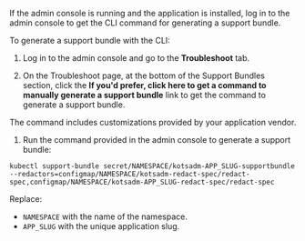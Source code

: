If the admin console is running and the application is installed, log in to the admin console to get the CLI command for generating a support bundle.

To generate a support bundle with the CLI:

1. Log in to the admin console and go to the **Troubleshoot** tab.

1. On the Troubleshoot page, at the bottom of the Support Bundles section, click the **If you'd prefer, click here to get a command to manually generate a support bundle** link to get the command to generate a support bundle.

  The command includes customizations provided by your application vendor.

1. Run the command provided in the admin console to generate a support bundle:

  ```
  kubectl support-bundle secret/NAMESPACE/kotsadm-APP_SLUG-supportbundle --redactors=configmap/NAMESPACE/kotsadm-redact-spec/redact-spec,configmap/NAMESPACE/kotsadm-APP_SLUG-redact-spec/redact-spec
  ```

  Replace:
  - `NAMESPACE` with the name of the namespace.
  - `APP_SLUG` with the unique application slug.